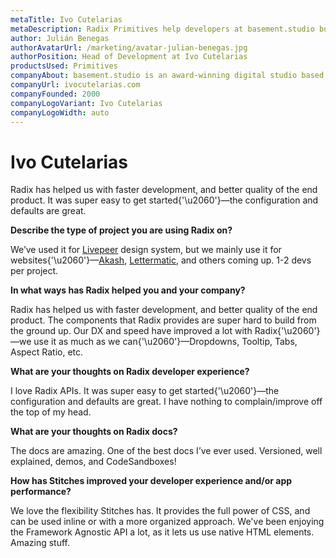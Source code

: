 ```yaml
---
metaTitle: Ivo Cutelarias
metaDescription: Radix Primitives help developers at basement.studio build faster and achieve better quality of the end product.
author: Julián Benegas
authorAvatarUrl: /marketing/avatar-julian-benegas.jpg
authorPosition: Head of Development at Ivo Cutelarias
productsUsed: Primitives
companyAbout: basement.studio is an award-winning digital studio based in Argentina.
companyUrl: ivocutelarias.com
companyFounded: 2000
companyLogoVariant: Ivo Cutelarias
companyLogoWidth: auto
---
```


# Ivo Cutelarias

<HeroQuote>
	Radix has helped us with faster development, and better quality of the end product. It was super
	easy to get started{'\u2060'}—the configuration and defaults are great.
</HeroQuote>

**Describe the type of project you are using Radix on?**

We’ve used it for [Livepeer](https://livepeer.com/dashboard) design system, but we mainly use it for websites{'\u2060'}—[Akash](https://akash.network), [Lettermatic](https://lettermatic.com), and others coming up. 1-2 devs per project.

**In what ways has Radix helped you and your company?**

Radix has helped us with faster development, and better quality of the end product. The components that Radix provides are super hard to build from the ground up. Our DX and speed have improved a lot with Radix{'\u2060'}—we use it as much as we can{'\u2060'}—Dropdowns, Tooltip, Tabs, Aspect Ratio, etc.

**What are your thoughts on Radix developer experience?**

I love Radix APIs. It was super easy to get started{'\u2060'}—the configuration and defaults are great. I have nothing to complain/improve off the top of my head.

**What are your thoughts on Radix docs?**

The docs are amazing. One of the best docs I’ve ever used. Versioned, well explained, demos, and CodeSandboxes!

**How has Stitches improved your developer experience and/or app performance?**

We love the flexibility Stitches has. It provides the full power of CSS, and can be used inline or with a more organized approach. We've been enjoying the Framework Agnostic API a lot, as it lets us use native HTML elements. Amazing stuff.
